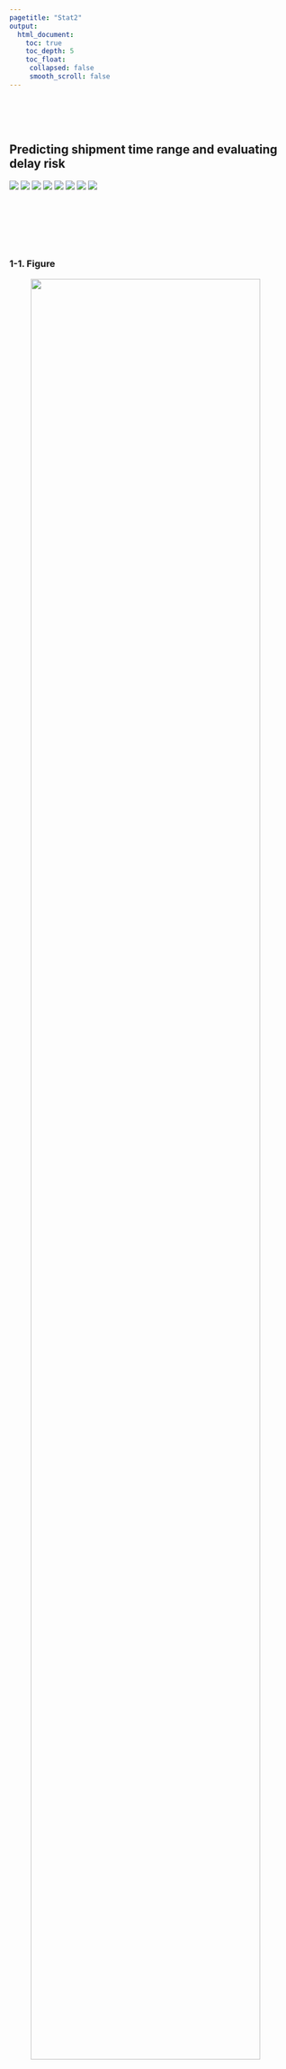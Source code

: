 ```yaml
---
pagetitle: "Stat2"
output:
  html_document:
    toc: true
    toc_depth: 5
    toc_float:
     collapsed: false
     smooth_scroll: false
---
```


<link rel="stylesheet" href="styles.css" type="text/css">
<link rel="stylesheet" href="site_libs/academicons-1.9.1/css/academicons.min.css"/>

<br><br><br>

## **Predicting shipment time range and evaluating delay risk**

![](https://img.shields.io/badge/Using-Python-blue)
![](https://img.shields.io/badge/-LASSO-red)
![](https://img.shields.io/badge/-XGBoost-success)
![](https://img.shields.io/badge/-DecisionTree-orange)
![](https://img.shields.io/badge/-NeuralNetworks-green)
![](https://img.shields.io/badge/-SupportVectorMachine-purple)
![](https://img.shields.io/badge/-LogisticRegression-black)
![](https://img.shields.io/badge/-RandomForest-yellow)

<br>

<br><br><br>

### 1-1. Figure

<p align="center">
<img src="images/Features.PNG" style="width:90%; border:0px solid; margin-right: 20px" align="center">
</p>
<p align="center">
[Fig. LASSO regression features by importance]
</p>

<br>
<br><br>

### 1-2. Figure
<p align="center">
<img src="images/shipment.PNG" style="width:80%; border:0px solid; margin-right: 20px" align="center">
</p>
<p align="center">
[Fig. ROC Curves by Each Model]
</p>

<br><br>

### 2. Goal
Forecasting the duration of shipments and assessing the likelihood of delayed deliveries.

+ Developing Machine learning models to ascertain the potential shipping time range by forecasting both the quickest and typical delivery durations for shipments, encompassing both domestic and international customers.

+ Constructing a Binary Classifier to identify orders with a significant likelihood of experiencing delays (Late Delivery Risk Analyzer).

<br>

### 3. Methodology & Summary

<b>Methodology</b>
  
  + Conducted exploratory data analysis to understand various shipment data and processed the data to build Various machine learning models such as XGBoost, Support Vector Machines (SVM), and Neural Networks to estimate shipment time ranges, enhancing accuracy in forecasting delivery schedules.
  + Performed feature selection by using Lasso cross-validation to choose important features and employed Decision Tree, Logistic Regression, and Random Forest models for a binary classification problem aimed at evaluating the likelihood of delivery delays. 
  + The evaluation of the model's effectiveness was carried out using several metrics, such as Root Mean Square Error (RMSE), accuracy, precision, recall, and the Area Under the Receiver Operating Characteristic Curve (AUC).
  
<b>Evaluation and Summary</b>
  
  + <b>Predicting shipment time range</b>: Based on the RMSE values alone, the Support Vector Machine Regression model (10.59) would be the best choice among the three (XGBoost: 11.22, Neural Networks: 11.09) for predicting outcomes, as it has the lowest RMSE.
  
  + <b>Evaluating the likelihood of delivery delays</b>: Considering Accuracy, Precision, Recall and AUC scores, the Logistic Regression model (Accuracy: 69.13%, Precision: 79.64%, Recall: 58.93% , ACU scores: 0.70) offers the best balance between all metrics, with the highest accuracy and precision and a competitive AUC score. Thus, the Logistic Regression model is the best overall model among the three.

<br>

### 4. Code

Please click [HERE](https://nbviewer.org/github/hyunbitrishapark/hyunbitrishapark.github.io/blob/main/files/Predicting_shipment_time_range_and_evaluating_delay_risk_Sep_29%2C24.ipynb) for the analysis report and code.

<br>


